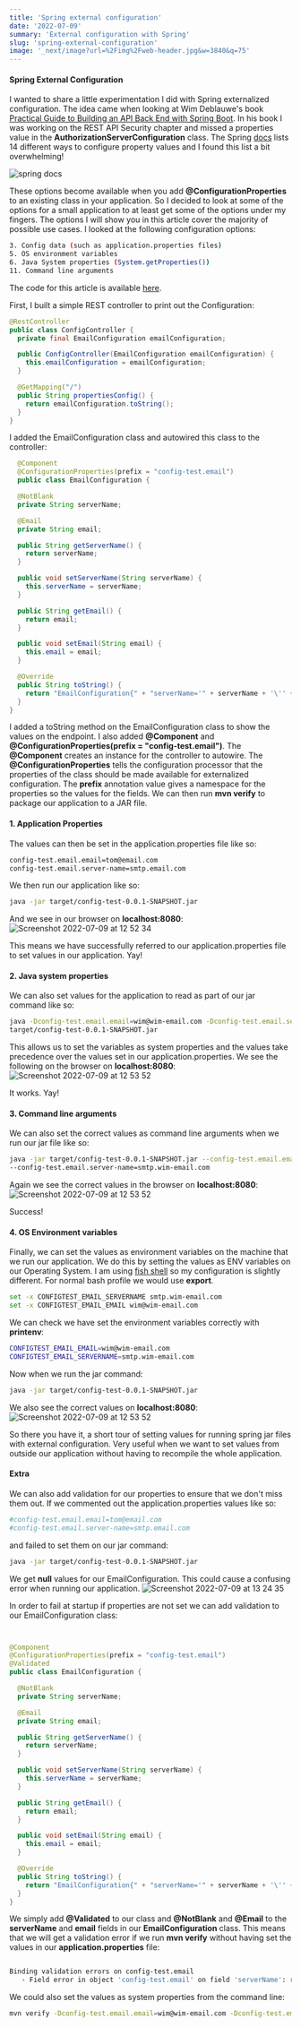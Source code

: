 ```yaml
---
title: 'Spring external configuration'
date: '2022-07-09'
summary: 'External configuration with Spring'
slug: 'spring-external-configuration'
image: '_next/image?url=%2Fimg%2Fweb-header.jpg&w=3840&q=75'
---
```


#### Spring External Configuration
I wanted to share a little experimentation I did with Spring externalized configuration. The idea came when looking at Wim
Deblauwe's book [Practical Guide to Building an API Back End with Spring Boot](https://www.infoq.com/minibooks/spring-boot-building-api-backend).
In his book I was working on the REST API Security chapter and missed a properties value in the **AuthorizationServerConfiguration**
class. The Spring [docs](https://docs.spring.io/spring-boot/docs/current/reference/html/features.html#features.external-config)
lists 14 different ways to configure property values and I found this list a bit overwhelming!

![spring docs](https://user-images.githubusercontent.com/27693622/178102390-d37a1576-acaa-4478-b22f-ac19f94fa6cc.png)


These options become available when you add **@ConfigurationProperties** to an existing class in your application.
So I decided to look at some of the options for a small application to at least get some of the options under my
fingers.
The options I will show you in this article cover the majority of possible use cases. I looked at the following
configuration
options:
```bash
3. Config data (such as application.properties files)
5. OS environment variables
6. Java System properties (System.getProperties())
11. Command line arguments
```
The code for this article is available [here](https://github.com/TomSpencerLondon/spring-config-practice).

First, I built a simple REST controller to print out the Configuration:
  ```java
  @RestController
  public class ConfigController {
    private final EmailConfiguration emailConfiguration;

    public ConfigController(EmailConfiguration emailConfiguration) {
      this.emailConfiguration = emailConfiguration;
    }

    @GetMapping("/")
    public String propertiesConfig() {
      return emailConfiguration.toString();
    }
}
```
I added the EmailConfiguration class and autowired this class to the controller:
```java
  @Component
  @ConfigurationProperties(prefix = "config-test.email")
  public class EmailConfiguration {

  @NotBlank
  private String serverName;

  @Email
  private String email;

  public String getServerName() {
    return serverName;
  }

  public void setServerName(String serverName) {
    this.serverName = serverName;
  }

  public String getEmail() {
    return email;
  }

  public void setEmail(String email) {
    this.email = email;
  }

  @Override
  public String toString() {
    return "EmailConfiguration{" + "serverName='" + serverName + '\'' + ", email='" + email + '\'' + '}';
  }
}
```
I added a toString method on the EmailConfiguration class to show the values on the endpoint. I also added
**@Component** and
**@ConfigurationProperties(prefix = "config-test.email")**. The **@Component** creates an instance for the
controller
to autowire.
The **@ConfigurationProperties** tells the configuration processor that the properties of the class should be made
available
for externalized configuration. The **prefix** annotation value gives a namespace for the properties so the values
for
the fields.
We can then run **mvn verify** to package our application to a JAR file.

#### 1. Application Properties
The values can then be set in the application.properties file like so:
```bash
config-test.email.email=tom@email.com
config-test.email.server-name=smtp.email.com
```
We then run our application like so:
```bash
java -jar target/config-test-0.0.1-SNAPSHOT.jar
```
And we see in our browser on **localhost:8080**:
![Screenshot 2022-07-09 at 12 52
34](https://user-images.githubusercontent.com/27693622/178104486-83bee90e-8c9b-4070-a73a-dfed92f049ee.png)

This means we have successfully referred to our application.properties file to set values in our application. Yay!

#### 2. Java system properties
We can also set values for the application to read as part of our jar command like so:
```bash
java -Dconfig-test.email.email=wim@wim-email.com -Dconfig-test.email.server-name=smtp.wim-email.com -jar
target/config-test-0.0.1-SNAPSHOT.jar
```
This allows us to set the variables as system properties and the values take precedence over the values set in our
application.properties.
We see the following on the browser on **localhost:8080**:
![Screenshot 2022-07-09 at 12 53
52](https://user-images.githubusercontent.com/27693622/178104512-1aef3b85-84d9-4474-bd18-c8a925eb942e.png)

It works. Yay!

#### 3. Command line arguments
We can also set the correct values as command line arguments when we run our jar file like so:
```bash
java -jar target/config-test-0.0.1-SNAPSHOT.jar --config-test.email.email=wim@wim-email.com
--config-test.email.server-name=smtp.wim-email.com
```
Again we see the correct values in the browser on **localhost:8080**:
![Screenshot 2022-07-09 at 12 53
52](https://user-images.githubusercontent.com/27693622/178104512-1aef3b85-84d9-4474-bd18-c8a925eb942e.png)

Success!

#### 4. OS Environment variables
Finally, we can set the values as environment variables on the machine that we run our application.
We do this by setting the values as ENV variables on our Operating System. I am using [fish
shell](https://fishshell.com/)
so my configuration is slightly different. For normal bash profile we would use **export**.
```bash
set -x CONFIGTEST_EMAIL_SERVERNAME smtp.wim-email.com
set -x CONFIGTEST_EMAIL_EMAIL wim@wim-email.com
```
We can check we have set the environment variables correctly with **printenv**:
```bash
CONFIGTEST_EMAIL_EMAIL=wim@wim-email.com
CONFIGTEST_EMAIL_SERVERNAME=smtp.wim-email.com
```
Now when we run the jar command:
```bash
java -jar target/config-test-0.0.1-SNAPSHOT.jar
```
We also see the correct values on **localhost:8080**:
![Screenshot 2022-07-09 at 12 53
52](https://user-images.githubusercontent.com/27693622/178104512-1aef3b85-84d9-4474-bd18-c8a925eb942e.png)

So there you have it, a short tour of setting values for running spring jar files with external configuration.
Very useful when we want to set values from outside our application without having to recompile the whole
application.

#### Extra
We can also add validation for our properties to ensure that we don't miss them out. If we commented out the
application.properties values like so:
```bash
#config-test.email.email=tom@email.com
#config-test.email.server-name=smtp.email.com
```
and failed to set them on our jar command:
```bash
java -jar target/config-test-0.0.1-SNAPSHOT.jar
```

We get **null** values for our EmailConfiguration. This could cause a confusing error when running our application.
![Screenshot 2022-07-09 at 13 24 35](https://user-images.githubusercontent.com/27693622/178105723-a07f8301-315d-404c-bfed-32f3143a14e0.png)

In order to fail at startup if properties are not set we can add validation to our EmailConfiguration class:

```java


@Component
@ConfigurationProperties(prefix = "config-test.email")
@Validated
public class EmailConfiguration {

  @NotBlank
  private String serverName;

  @Email
  private String email;

  public String getServerName() {
    return serverName;
  }

  public void setServerName(String serverName) {
    this.serverName = serverName;
  }

  public String getEmail() {
    return email;
  }

  public void setEmail(String email) {
    this.email = email;
  }

  @Override
  public String toString() {
    return "EmailConfiguration{" + "serverName='" + serverName + '\'' + ", email='" + email + '\'' + '}';
  }
}
```
We simply add **@Validated** to our class and **@NotBlank** and **@Email** to the **serverName** and **email** fields in our
**EmailConfiguration** class.
This means that we will get a validation error if we run **mvn verify** without having set the values in our **application.properties** file:
```bash

Binding validation errors on config-test.email
   - Field error in object 'config-test.email' on field 'serverName': rejected value [null]; codes [NotBlank.config-test.email.serverName,NotBlank.serverName,NotBlank.java.lang.String,NotBlank]; arguments [org.springframework.context.support.DefaultMessageSourceResolvable: codes [config-test.email.serverName,serverName]; arguments []; default message [serverName]]; default message [must not be blank]
```
We could also set the values as system properties from the command line:
```bash
mvn verify -Dconfig-test.email.email=wim@wim-email.com -Dconfig-test.email.server-name=smtp.wim-email.com
```